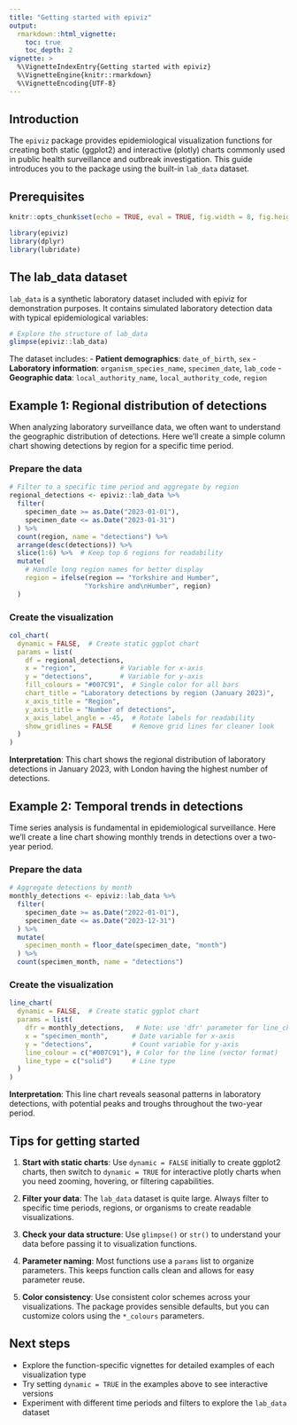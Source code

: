 ```yaml
---
title: "Getting started with epiviz"
output:
  rmarkdown::html_vignette:
    toc: true
    toc_depth: 2
vignette: >
  %\VignetteIndexEntry{Getting started with epiviz}
  %\VignetteEngine{knitr::rmarkdown}
  %\VignetteEncoding{UTF-8}
---
```


## Introduction

The `epiviz` package provides epidemiological visualization functions for creating both static (ggplot2) and interactive (plotly) charts commonly used in public health surveillance and outbreak investigation. This guide introduces you to the package using the built-in `lab_data` dataset.

## Prerequisites

```r
knitr::opts_chunk$set(echo = TRUE, eval = TRUE, fig.width = 8, fig.height = 6, warning = FALSE, message = FALSE)
```

```r
library(epiviz)
library(dplyr)
library(lubridate)
```

## The lab_data dataset

`lab_data` is a synthetic laboratory dataset included with epiviz for demonstration purposes. It contains simulated laboratory detection data with typical epidemiological variables:

```r
# Explore the structure of lab_data
glimpse(epiviz::lab_data)
```

The dataset includes:
- **Patient demographics**: `date_of_birth`, `sex`
- **Laboratory information**: `organism_species_name`, `specimen_date`, `lab_code`
- **Geographic data**: `local_authority_name`, `local_authority_code`, `region`

## Example 1: Regional distribution of detections

When analyzing laboratory surveillance data, we often want to understand the geographic distribution of detections. Here we'll create a simple column chart showing detections by region for a specific time period.

### Prepare the data

```r
# Filter to a specific time period and aggregate by region
regional_detections <- epiviz::lab_data %>%
  filter(
    specimen_date >= as.Date("2023-01-01"),
    specimen_date <= as.Date("2023-01-31")
  ) %>%
  count(region, name = "detections") %>%
  arrange(desc(detections)) %>%
  slice(1:6) %>%  # Keep top 6 regions for readability
  mutate(
    # Handle long region names for better display
    region = ifelse(region == "Yorkshire and Humber", 
                   "Yorkshire and\nHumber", region)
  )
```

### Create the visualization

```r
col_chart(
  dynamic = FALSE,  # Create static ggplot chart
  params = list(
    df = regional_detections,
    x = "region",           # Variable for x-axis
    y = "detections",       # Variable for y-axis
    fill_colours = "#007C91",  # Single color for all bars
    chart_title = "Laboratory detections by region (January 2023)",
    x_axis_title = "Region",
    y_axis_title = "Number of detections",
    x_axis_label_angle = -45,  # Rotate labels for readability
    show_gridlines = FALSE     # Remove grid lines for cleaner look
  )
)
```

**Interpretation**: This chart shows the regional distribution of laboratory detections in January 2023, with London having the highest number of detections.

## Example 2: Temporal trends in detections

Time series analysis is fundamental in epidemiological surveillance. Here we'll create a line chart showing monthly trends in detections over a two-year period.

### Prepare the data

```r
# Aggregate detections by month
monthly_detections <- epiviz::lab_data %>%
  filter(
    specimen_date >= as.Date("2022-01-01"),
    specimen_date <= as.Date("2023-12-31")
  ) %>%
  mutate(
    specimen_month = floor_date(specimen_date, "month")
  ) %>%
  count(specimen_month, name = "detections")
```

### Create the visualization

```r
line_chart(
  dynamic = FALSE,  # Create static ggplot chart
  params = list(
    dfr = monthly_detections,   # Note: use 'dfr' parameter for line_chart
    x = "specimen_month",      # Date variable for x-axis
    y = "detections",          # Count variable for y-axis
    line_colour = c("#007C91"), # Color for the line (vector format)
    line_type = c("solid")     # Line type
  )
)
```

**Interpretation**: This line chart reveals seasonal patterns in laboratory detections, with potential peaks and troughs throughout the two-year period.

## Tips for getting started

1. **Start with static charts**: Use `dynamic = FALSE` initially to create ggplot2 charts, then switch to `dynamic = TRUE` for interactive plotly charts when you need zooming, hovering, or filtering capabilities.

2. **Filter your data**: The `lab_data` dataset is quite large. Always filter to specific time periods, regions, or organisms to create readable visualizations.

3. **Check your data structure**: Use `glimpse()` or `str()` to understand your data before passing it to visualization functions.

4. **Parameter naming**: Most functions use a `params` list to organize parameters. This keeps function calls clean and allows for easy parameter reuse.

5. **Color consistency**: Use consistent color schemes across your visualizations. The package provides sensible defaults, but you can customize colors using the `*_colours` parameters.

## Next steps

- Explore the function-specific vignettes for detailed examples of each visualization type
- Try setting `dynamic = TRUE` in the examples above to see interactive versions
- Experiment with different time periods and filters to explore the `lab_data` dataset